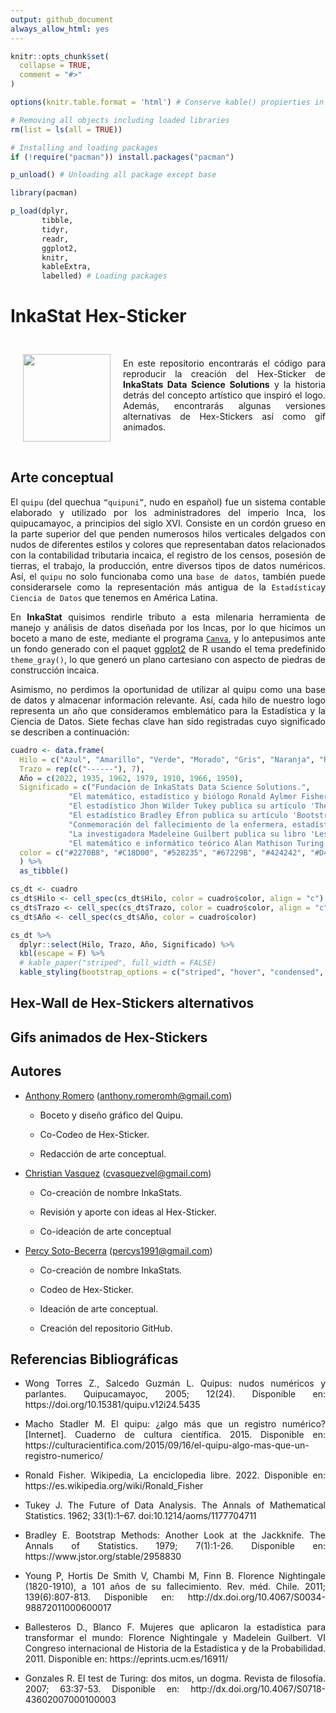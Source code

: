 ```yaml
---
output: github_document
always_allow_html: yes
---
```


<!-- README.md is generated from README.Rmd. Please edit that file -->

```r
knitr::opts_chunk$set(
  collapse = TRUE,
  comment = "#>"
)

options(knitr.table.format = 'html') # Conserve kable() propierties in .md documents

# Removing all objects including loaded libraries
rm(list = ls(all = TRUE))

# Installing and loading packages
if (!require("pacman")) install.packages("pacman")

p_unload() # Unloading all package except base

library(pacman)

p_load(dplyr, 
       tibble, 
       tidyr, 
       readr, 
       ggplot2,
       knitr, 
       kableExtra, 
       labelled) # Loading packages
```

```{=html}
<style>
body {
text-align: justify}
</style>
```

# InkaStat Hex-Sticker

<a href="https://github.com/psotob/InkaStat_HexSticker"><img src="stickers_png/logo-inkastats-official.png" align="left" width="140" hspace="20" vspace="25"/></a>

<br>

En este repositorio encontrarás el código para reproducir la creación del Hex-Sticker de **InkaStats Data Science Solutions** y la historia detrás del concepto artístico que inspiró el logo. Además, encontrarás algunas versiones alternativas de Hex-Stickers así como gif animados.

<br> 

## Arte conceptual

El `quipu` (del quechua `“quipuni”`, nudo en español) fue un sistema contable elaborado y utilizado por los administradores del imperio Inca, los quipucamayoc, a principios del siglo XVI. Consiste en un cordón grueso en la parte superior del que penden numerosos hilos verticales delgados con nudos de diferentes estilos y colores que representaban datos relacionados con la contabilidad tributaria incaica, el registro de los censos, posesión de tierras, el trabajo, la producción, entre diversos tipos de datos numéricos. Así, el `quipu` no solo funcionaba como una `base de datos`, también puede considerarsele como la representación más antigua de la `Estadística`y `Ciencia de Datos` que tenemos en América Latina.

En **InkaStat** quisimos rendirle tributo a esta milenaria herramienta de manejo y análisis de datos diseñada por los Incas, por lo que hicimos un boceto a mano de este, mediante el programa [`Canva`](https://www.canva.com/es_419/), y lo antepusimos ante un fondo generado con el paquet [ggplot2](https://ggplot2.tidyverse.org/) de R usando el tema predefinido `theme_gray()`, lo que generó un plano cartesiano con aspecto de piedras de construcción incaica.

Asimismo, no perdimos la oportunidad de utilizar al quipu como una base de datos y almacenar información relevante. Así, cada hilo de nuestro logo representa un año que consideramos emblemático para la Estadística y la Ciencia de Datos. Siete fechas clave han sido registradas cuyo significado se describen a continuación:


```r
cuadro <- data.frame(
  Hilo = c("Azul", "Amarillo", "Verde", "Morado", "Gris", "Naranja", "Rojo"), 
  Trazo = rep(c("------"), 7), 
  Año = c(2022, 1935, 1962, 1979, 1910, 1966, 1950), 
  Significado = c("Fundación de InkaStats Data Science Solutions.", 
             "El matemático, estadístico y biólogo Ronald Aylmer Fisher, basándose en su experiencia en el Rothamsted Research con datos de cultivos agrícolas, publica su libro 'The Design of Experiments', libro con el que no solo propone las bases estadísticas, sino también filosóficas, del Diseño de Experimentos.", 
             "El estadístico Jhon Wilder Tukey publica su artículo 'The future of Data Analysis', en el que se cuestiona el futuro de la Estadística como ciencia empírica dando así origen a la Ciencia de Datos como disciplina.", 
             "El estadístico Bradley Efron publica su artículo 'Bootstrap Methods: Another Look at the Jackknife', publicación que marca el inicio del Bootstrap como método de remuestreo, lo que lo lleva a ser considerado padre de la Estadística Computacional.", 
             "Conmemoración del fallecimiento de la enfermera, estadística y matemática Florence Nightingale, conocida por crear el Diagrama de Área Polar para contabilizar las muertes durante la Guerra de Crimea, lo que le significó ser elegida como miembro de la Sociedad Estadística de Inglaterra en 1858.", 
             "La investigadora Madeleine Guilbert publica su libro 'Les fonctions des femmes dans l´industrie', libro en el que, por primera vez, se utiliza la estadística aplicada para denunciar públicamente un problema social como la discriminación de género en los mercados laborales de la época basándose en la aplicación de la técnica de investigación social por encuesta", 
             "El matemático e informático teórico Alan Mathison Turing publica lo que hoy se conoce como el Test de Turing, herramienta utilizada para medir la inteligencia de las máquinas, por lo que es considerado pionero en campos como la Inteligencia artificial y el Machine learning, componentes de la Ciencia de Datos"), 
  color = c("#2270B8", "#C18D00", "#528235", "#67229B", "#424242", "#D49264", "#8F0000")
  ) %>%
  as_tibble()
```

```r
cs_dt <- cuadro
cs_dt$Hilo <- cell_spec(cs_dt$Hilo, color = cuadro$color, align = "c")
cs_dt$Trazo <- cell_spec(cs_dt$Trazo, color = cuadro$color, align = "c", background = cuadro$color)
cs_dt$Año <- cell_spec(cs_dt$Año, color = cuadro$color)

```

```r
cs_dt %>% 
  dplyr::select(Hilo, Trazo, Año, Significado) %>% 
  kbl(escape = F) %>% 
  # kable_paper("striped", full_width = FALSE)
  kable_styling(bootstrap_options = c("striped", "hover", "condensed", "responsive"))
```

## Hex-Wall de Hex-Stickers alternativos




## Gifs animados de Hex-Stickers


## Autores

-   [Anthony Romero](https://github.com/AnthonyRomeroC) ([anthony.romeromh\@gmail.com](mailto:anthony.romeromh@gmail.com){.email})

    + Boceto y diseño gráfico del Quipu.
  
    + Co-Codeo de Hex-Sticker.
  
    + Redacción de arte conceptual.
    
-   [Christian Vasquez](https://github.com/cvasquezvel) ([cvasquezvel\@gmail.com](mailto:cvasquezvel@gmail.com){.email})

    + Co-creación de nombre InkaStats.
  
    + Revisión y aporte con ideas al Hex-Sticker.
  
    + Co-ideación de arte conceptual

-   [Percy Soto-Becerra](https://github.com/psotob) ([percys1991\@gmail.com](mailto:percys1991@gmail.com){.email})

    + Co-creación de nombre InkaStats.

    + Codeo de Hex-Sticker.
    
    + Ideación de arte conceptual.
    
    + Creación del repositorio GitHub.

  
## Referencias Bibliográficas

- Wong Torres Z., Salcedo Guzmán L. Quipus: nudos numéricos y parlantes. Quipucamayoc, 2005; 12(24). Disponible en: https://doi.org/10.15381/quipu.v12i24.5435 

- Macho Stadler M. El quipu: ¿algo más que un registro numérico? [Internet]. Cuaderno de cultura científica. 2015. Disponible en: https://culturacientifica.com/2015/09/16/el-quipu-algo-mas-que-un-registro-numerico/

- Ronald Fisher. Wikipedia, La enciclopedia libre. 2022. Disponible en: https://es.wikipedia.org/wiki/Ronald_Fisher

- Tukey J. The Future of Data Analysis. The Annals of Mathematical Statistics. 1962; 33(1):1–67. doi:10.1214/aoms/1177704711

- Bradley E. Bootstrap Methods: Another Look at the Jackknife. The Annals of Statistics. 1979; 7(1):1-26. Disponible en: https://www.jstor.org/stable/2958830

- Young P, Hortis De Smith V, Chambi M, Finn B. Florence Nightingale (1820-1910), a 101 años de su fallecimiento. Rev. méd. Chile. 2011; 139(6):807-813. Disponible en: http://dx.doi.org/10.4067/S0034-98872011000600017 

- Ballesteros D., Blanco F. Mujeres que aplicaron la estadística para transformar el mundo: Florence Nightingale y Madelein Guilbert. VI Congreso internacional de Historia de la Estadística y de la Probabilidad. 2011. Disponible en: https://eprints.ucm.es/16911/

- Gonzales R. El test de Turing: dos mitos, un dogma. Revista de filosofía. 2007; 63:37-53. Disponible en: http://dx.doi.org/10.4067/S0718-43602007000100003
